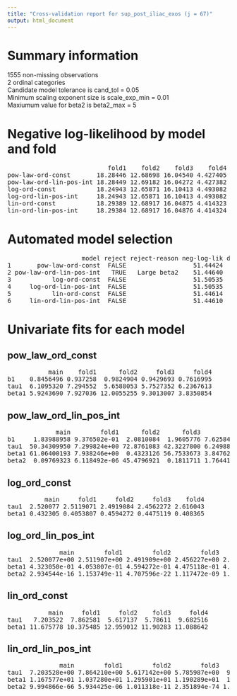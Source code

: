 ```yaml
---
title: "Cross-validation report for sup_post_iliac_exos (j = 67)"
output: html_document
---
```

# Summary information
1555 non-missing observations  
2 ordinal categories  
Candidate model tolerance is cand_tol = 0.05  
Minimum scaling exponent size is scale_exp_min = 0.01  
Maxiumum value for beta2 is beta2_max = 5  

# Negative log-likelihood by model and fold
<pre>
                           fold1    fold2    fold3    fold4  
pow-law-ord-const       18.28446 12.68698 16.04540 4.427405  
pow-law-ord-lin-pos-int 18.28449 12.69182 16.04272 4.427382  
log-ord-const           18.24943 12.65871 16.10413 4.493082  
log-ord-lin-pos-int     18.24943 12.65871 16.10413 4.493082  
lin-ord-const           18.29389 12.68917 16.04875 4.414323  
lin-ord-lin-pos-int     18.29384 12.68917 16.04876 4.414324  
</pre>
# Automated model selection
<pre>
                    model reject reject-reason neg-log-lik delta-neg-log-lik model-rank  
1       pow-law-ord-const  FALSE                  51.44424       0.000000000          3  
2 pow-law-ord-lin-pos-int   TRUE   Large beta2    51.44640       0.002161999         NA  
3           log-ord-const  FALSE                  51.50535       0.061112012          5  
4     log-ord-lin-pos-int  FALSE                  51.50535       0.061111806          4  
5           lin-ord-const  FALSE                  51.44614       0.001899381          1  
6     lin-ord-lin-pos-int  FALSE                  51.44610       0.001855787          2  
</pre>
# Univariate fits for each model
## pow_law_ord_const  
<pre>
           main    fold1      fold2     fold3     fold4  
b1    0.8456496 0.937258  0.9824904 0.9429693 0.7616995  
tau1  6.1095320 7.294552  5.6588053 5.7527352 6.2367613  
beta1 5.9243690 7.927036 12.0055255 9.3013007 3.8350854  
</pre>
## pow_law_ord_lin_pos_int  
<pre>
             main        fold1      fold2      fold3        fold4  
b1     1.83988958 9.376502e-01  2.0810084  1.9605776 7.625843e-01  
tau1  50.34309950 7.299824e+00 72.8761083 42.3227800 6.249888e+00  
beta1 61.06400193 7.938246e+00  0.4323126 56.7533673 3.847624e+00  
beta2  0.09769323 6.118492e-06 45.4796921  0.1811711 1.764413e-05  
</pre>
## log_ord_const  
<pre>
          main     fold1     fold2     fold3    fold4  
tau1  2.520077 2.5119071 2.4919084 2.4562272 2.616043  
beta1 0.432305 0.4053807 0.4594272 0.4475119 0.408365  
</pre>
## log_ord_lin_pos_int  
<pre>
              main        fold1        fold2        fold3        fold4  
tau1  2.520077e+00 2.511907e+00 2.491909e+00 2.456227e+00 2.616043e+00  
beta1 4.323050e-01 4.053807e-01 4.594272e-01 4.475118e-01 4.083650e-01  
beta2 2.934544e-16 1.153749e-11 4.707596e-22 1.117472e-09 1.399484e-12  
</pre>
## lin_ord_const  
<pre>
           main     fold1     fold2    fold3     fold4  
tau1   7.203522  7.862581  5.617137  5.78611  9.682516  
beta1 11.675778 10.375485 12.959012 11.90283 11.088642  
</pre>
## lin_ord_lin_pos_int  
<pre>
              main        fold1        fold2        fold3         fold4  
tau1  7.203528e+00 7.864210e+00 5.617142e+00 5.785987e+00  9.682520e+00  
beta1 1.167577e+01 1.037280e+01 1.295901e+01 1.190289e+01  1.108864e+01  
beta2 9.994866e-66 5.934425e-06 1.011318e-11 2.351894e-74 1.173175e-100  
</pre>
